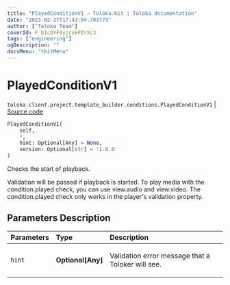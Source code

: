 ```yaml
---
title: "PlayedConditionV1 — Toloka-Kit | Toloka documentation"
date: "2023-02-27T17:43:04.783773"
author: ["Toloka Team"]
coverId: F_bIcOYF9yjrxkPZrXc3
tags: ["engineering"]
ogDescription: ""
docsMenu: "tkitMenu"
---
```


# PlayedConditionV1
`toloka.client.project.template_builder.conditions.PlayedConditionV1` | [Source code](https://github.com/Toloka/toloka-kit/blob/v1.1.4/src/client/project/template_builder/conditions.py#L193)

```python
PlayedConditionV1(
    self,
    *,
    hint: Optional[Any] = None,
    version: Optional[str] = '1.0.0'
)
```

Checks the start of playback.

Validation will be passed if playback is started. To play media with the condition.played check, you can use
view.audio and view.video. The condition.played check only works in the player's validation property.

## Parameters Description

| Parameters | Type | Description |
| :----------| :----| :-----------|
`hint`|**Optional\[Any\]**|<p>Validation error message that a Toloker will see.</p>